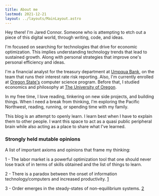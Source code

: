 ```yaml
---
title: About me
lastmod: 2021-12-21
layout: ../layouts/MainLayout.astro
---
```


Hey there! I'm Jared Connor. Someone who is attempting to etch out a piece of this digital world, through writing, code, and ideas.

I'm focused on searching for technologies that drive for economic optimization. This implies understanding technology trends that lead to sustained growth. Along with personal strategies that improve one's personal efficiency and ideas.

I'm a financial analyst for the treasury department at [Umpqua Bank](https://www.umpquabank.com/), on the team that runs their interest rate risk reporting. Also, I'm currently enrolled at [Oregon State's](https://oregonstate.edu/) computer science program. Before that, I studied economics and philosophy at [The University of Oregon](https://www.uoregon.edu/).

In my free time, I love reading, tinkering on new side projects, and building things. When I need a break from thinking, I'm exploring the Pacific Northwest, reading, running, or spending time with my family.

This blog is an attempt to openly learn. I learn best when I have to explain them to other people. I want this space to act as a quasi public peripheral brain while also acting as a place to share what I've learned.

### Strongly held mutable opinions

A list of important axioms and opinions that frame my thinking:

1 - The labor market is a powerful optimization tool that one should never lose track of in terms of skills obtained and the list of things to learn.

2 - There is a paradox between the onset of information technology/computers and increased productivity. [1](https://cs.stanford.edu/people/eroberts/cs201/projects/productivity-paradox/background.html)

3 - Order emerges in the steady-states of non-equilibrium systems. [2](https://danco.substack.com/p/dancoland-part-2-just-so-stories?token=eyJ1c2VyX2lkIjoyMDg4MzY0MCwicG9zdF9pZCI6MzkwNzAxMDMsIl8iOiJWRG00RCIsImlhdCI6MTYzMDM0MDc1MCwiZXhwIjoxNjMwMzQ0MzUwLCJpc3MiOiJwdWItODYyMyIsInN1YiI6InBvc3QtcmVhY3Rpb24ifQ.TVQJLiOcFkEsg_T6HPMzLF0z9C2QxXg6m0ptl358jE0 '2')
